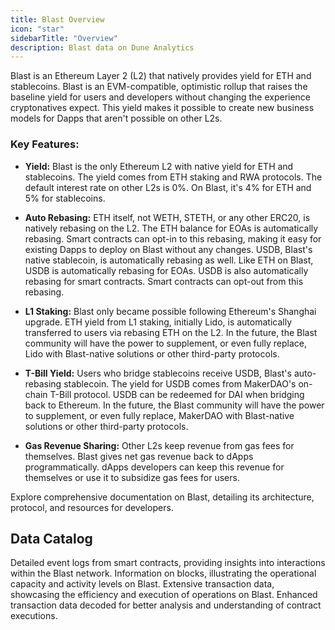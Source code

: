 ```yaml
---
title: Blast Overview
icon: "star"
sidebarTitle: "Overview"
description: Blast data on Dune Analytics
---
```


Blast is an Ethereum Layer 2 (L2) that natively provides yield for ETH and stablecoins. Blast is an EVM-compatible, optimistic rollup that raises the baseline yield for users and developers without changing the experience cryptonatives expect. This yield makes it possible to create new business models for Dapps that aren't possible on other L2s.

### Key Features:

- **Yield:** Blast is the only Ethereum L2 with native yield for ETH and stablecoins. The yield comes from ETH staking and RWA protocols. The default interest rate on other L2s is 0%. On Blast, it's 4% for ETH and 5% for stablecoins.

- **Auto Rebasing:** ETH itself, not WETH, STETH, or any other ERC20, is natively rebasing on the L2. The ETH balance for EOAs is automatically rebasing. Smart contracts can opt-in to this rebasing, making it easy for existing Dapps to deploy on Blast without any changes. USDB, Blast's native stablecoin, is automatically rebasing as well. Like ETH on Blast, USDB is automatically rebasing for EOAs. USDB is also automatically rebasing for smart contracts. Smart contracts can opt-out from this rebasing.

- **L1 Staking:** Blast only became possible following Ethereum's Shanghai upgrade. ETH yield from L1 staking, initially Lido, is automatically transferred to users via rebasing ETH on the L2. In the future, the Blast community will have the power to supplement, or even fully replace, Lido with Blast-native solutions or other third-party protocols.

- **T-Bill Yield:** Users who bridge stablecoins receive USDB, Blast's auto-rebasing stablecoin. The yield for USDB comes from MakerDAO's on-chain T-Bill protocol. USDB can be redeemed for DAI when bridging back to Ethereum. In the future, the Blast community will have the power to supplement, or even fully replace, MakerDAO with Blast-native solutions or other third-party protocols.

- **Gas Revenue Sharing:** Other L2s keep revenue from gas fees for themselves. Blast gives net gas revenue back to dApps programmatically. dApps developers can keep this revenue for themselves or use it to subsidize gas fees for users.

<CardGroup cols={1}>
  <Card title="Blast documentation" icon="link" href="https://docs.blast.io/">
    Explore comprehensive documentation on Blast, detailing its architecture, protocol, and resources for developers.
  </Card>
</CardGroup>

## Data Catalog

<CardGroup cols={2}>
  <Card title="Logs" icon="bolt" href="./raw/logs">
    Detailed event logs from smart contracts, providing insights into interactions within the Blast network.
  </Card>
  <Card title="Blocks" icon="cubes" href="./raw/blocks">
    Information on blocks, illustrating the operational capacity and activity levels on Blast.
  </Card>
  <Card title="Transactions" icon="message-arrow-up" href="./raw/transactions">
    Extensive transaction data, showcasing the efficiency and execution of operations on Blast.
  </Card>
  <Card title="Decoded" icon="file" href="./decoded/overview">
    Enhanced transaction data decoded for better analysis and understanding of contract executions.
  </Card>
</CardGroup>
